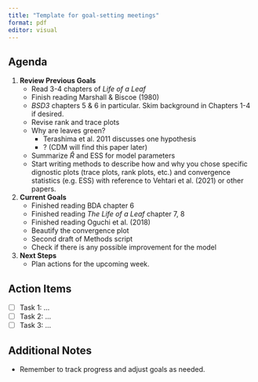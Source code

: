 ```yaml
---
title: "Template for goal-setting meetings"
format: pdf
editor: visual
---
```


## Agenda
1. **Review Previous Goals**
    -   Read 3-4 chapters of *Life of a Leaf*
    -   Finish reading Marshall & Biscoe (1980)
    -   *BSD3* chapters 5 & 6 in particular. Skim background in Chapters 1-4 if desired.
    -   Revise rank and trace plots
    -   Why are leaves green?
        -   Terashima et al. 2011 discusses one hypothesis
        -   ? (CDM will find this paper later)
    -   Summarize $\hat{R}$ and ESS for model parameters
    -   Start writing methods to describe how and why you chose specific dignostic plots (trace plots, rank plots, etc.) and convergence statistics (e.g. ESS) with reference to Vehtari et al. (2021) or other papers.
2. **Current Goals**
    -   Finished reading BDA chapter 6
    -   Finished reading *The Life of a Leaf* chapter 7, 8
    -   Finished reading Oguchi et al. (2018)
    -   Beautify the convergence plot
    -   Second draft of Methods script
    -   Check if there is any possible improvement for the model
3. **Next Steps**
   - Plan actions for the upcoming week.

## Action Items
- [ ] Task 1: ...
- [ ] Task 2: ...
- [ ] Task 3: ...

## Additional Notes
- Remember to track progress and adjust goals as needed.

